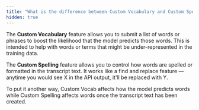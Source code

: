 ```yaml
---
title: "What is the difference between Custom Vocabulary and Custom Spelling?"
hidden: true
---
```


The **Custom Vocabulary** feature allows you to submit a list of words or phrases to boost the likelihood that the model predicts those words. This is intended to help with words or terms that might be under-represented in the training data.

The **Custom Spelling** feature allows you to control how words are spelled or formatted in the transcript text. It works like a find and replace feature — anytime you would see X in the API output, it'll be replaced with Y.

To put it another way, Custom Vocab affects how the model predicts words while Custom Spelling affects words once the transcript text has been created.
